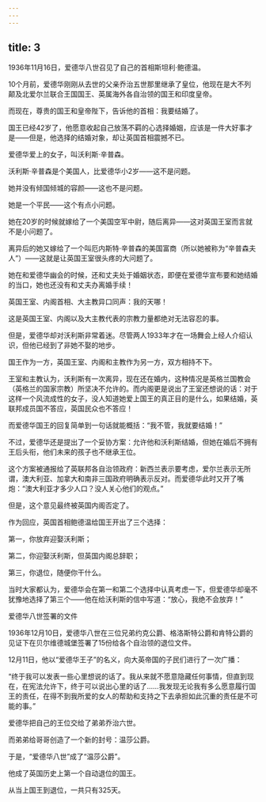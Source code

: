 ```yaml
---
---
---
```

title: 3
---



1936年11月16日，爱德华八世召见了自己的首相斯坦利·鲍德温。

10个月前，爱德华刚刚从去世的父亲乔治五世那里继承了皇位，他现在是大不列颠及北爱尔兰联合王国国王、英属海外各自治领的国王和印度皇帝。

而现在，尊贵的国王和皇帝陛下，告诉他的首相：我要结婚了。

国王已经42岁了，他愿意收起自己放荡不羁的心选择婚姻，应该是一件大好事才是——但是，他选择的结婚对象，却让英国首相震撼不已。

爱德华爱上的女子，叫沃利斯·辛普森。

沃利斯·辛普森是个美国人，比爱德华小2岁——这不是问题。

她并没有倾国倾城的容颜——这也不是问题。

她是一个平民——这个有点小问题。

她在20岁的时候就嫁给了一个美国空军中尉，随后离异——这对英国王室而言就不是小问题了。

离异后的她又嫁给了一个叫厄内斯特·辛普森的美国富商（所以她被称为“辛普森夫人”）——这就是让英国王室很头疼的大问题了。

她在和爱德华幽会的时候，还和丈夫处于婚姻状态，即便在爱德华宣布要和她结婚的当口，她也还没有和丈夫办离婚手续！

英国王室、内阁首相、大主教异口同声：我的天哪！

这是英国王室、内阁以及大主教代表的宗教力量都绝对无法容忍的事。

但是，爱德华却对沃利斯非常着迷。尽管两人1933年才在一场舞会上经人介绍认识，但他已经到了非她不娶的地步。

国王作为一方，英国王室、内阁和主教作为另一方，双方相持不下。

王室和主教认为，沃利斯有一次离异，现在还在婚内，这种情况是英格兰国教会（英格兰的国家宗教）所坚决不允许的。而内阁更是说出了王室还想说的话：对于这样一个风流成性的女子，没人知道她爱上国王的真正目的是什么，如果结婚，英联邦成员国不答应，英国民众也不答应！

而爱德华国王的回复简单到一句话就能概括：“我不管，我就要结婚！”

不过，爱德华还是提出了一个妥协方案：允许他和沃利斯结婚，但她在婚后不拥有王后头衔，他们未来的孩子也不继承王位。

这个方案被通报给了英联邦各自治领政府：新西兰表示要考虑，爱尔兰表示无所谓，澳大利亚、加拿大和南非三国政府明确表示反对。而爱德华此时又开了嘴炮：“澳大利亚才多少人口？没人关心他们的观点。”

但是，这个意见最终被英国内阁否定了。

作为回应，英国首相鲍德温给国王开出了三个选择：

第一，你放弃迎娶沃利斯；

第二，你迎娶沃利斯，但英国内阁总辞职；

第三，你退位，随便你干什么。

当时大家都认为，爱德华会在第一和第二个选择中认真考虑一下，但爱德华却毫不犹豫地选择了第三个——他在给沃利斯的信中写道：“放心，我绝不会放弃！”

爱德华八世签署的文件



1936年12月10日，爱德华八世在三位兄弟约克公爵、格洛斯特公爵和肯特公爵的见证下在贝尔维德城堡签署了15份给各个自治领的退位文件。

12月11日，他以“爱德华王子”的名义，向大英帝国的子民们进行了一次广播：

“终于我可以发表一些心里想说的话了。我从来就不愿意隐藏任何事情，但直到现在，在宪法允许下，终于可以说出心里的话了……我发现无论我有多么愿意履行国王的责任，在得不到我所爱的女人的帮助和支持之下去承担如此沉重的责任是不可能的事。”

爱德华把自己的王位交给了弟弟乔治六世。

而弟弟给哥哥创造了一个新的封号：温莎公爵。

于是，“爱德华八世”成了“温莎公爵”。

他成了英国历史上第一个自动退位的国王。

从当上国王到退位，一共只有325天。
